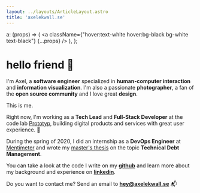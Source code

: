 ```yaml
---
layout: ../layouts/ArticleLayout.astro
title: 'axelekwall.se'
---
```


  a: (props) => (
    <a
      className={"hover:text-white hover:bg-black bg-white text-black"}
      {...props}
    />
  ),
};

# hello friend 👋

I'm Axel, a **software engineer** specialized in **human-computer interaction** and **information visualization**. I'm also a passionate **photographer**, a fan of the **open source community** and I love great **design**.

<ProfileCard>This is me.</ProfileCard>

Right now, I'm working as a **Tech Lead** and **Full-Stack Developer** at the code lab [Prototyp](https://www.prototyp.se/), building digital products and services with great user experience. 🎉

During the spring of 2020, I did an internship as a **DevOps Engineer** at [Mentimeter](https://mentimeter.com) and wrote my [master's thesis](/thesis) on the topic **Technical Debt Management**.

You can take a look at the code I write on my [**github**](https://github.com/axelekwall) and learn more about my background and experience on [**linkedin**](https://www.linkedin.com/in/axelekwall/).

Do you want to contact me? Send an email to [**hey@axelekwall.se**](mailto:hey@axelekwall.se) 📬

